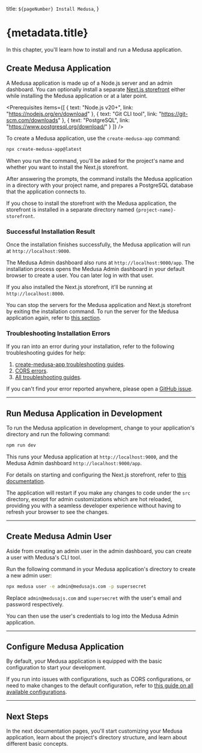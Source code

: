 
  title: `${pageNumber} Install Medusa`,
}

# {metadata.title}

In this chapter, you'll learn how to install and run a Medusa application.

## Create Medusa Application

A Medusa application is made up of a Node.js server and an admin dashboard. You can optionally install a separate [Next.js storefront](../storefront-development/nextjs-starter/page.mdx) either while installing the Medusa application or at a later point.

<Prerequisites items={[
  {
    text: "Node.js v20+",
    link: "https://nodejs.org/en/download"
  },
  {
    text: "Git CLI tool",
    link: "https://git-scm.com/downloads"
  },
  {
    text: "PostgreSQL",
    link: "https://www.postgresql.org/download/"
  }
]} />

To create a Medusa application, use the `create-medusa-app` command:

```bash
npx create-medusa-app@latest
```

When you run the command, you'll be asked for the project's name and whether you want to install the Next.js storefront.

After answering the prompts, the command installs the Medusa application in a directory with your project name, and prepares a PostgreSQL database that the application connects to.

If you chose to install the storefront with the Medusa application, the storefront is installed in a separate directory named `{project-name}-storefront`.

### Successful Installation Result

Once the installation finishes successfully, the Medusa application will run at `http://localhost:9000`.

The Medusa Admin dashboard also runs at `http://localhost:9000/app`. The installation process opens the Medusa Admin dashboard in your default browser to create a user. You can later log in with that user.

If you also installed the Next.js storefront, it'll be running at `http://localhost:8000`.

You can stop the servers for the Medusa application and Next.js storefront by exiting the installation command. To run the server for the Medusa application again, refer to [this section](#run-medusa-application-in-development).

### Troubleshooting Installation Errors

If you ran into an error during your installation, refer to the following troubleshooting guides for help:

1. [create-medusa-app troubleshooting guides](!resources!/troubleshooting/create-medusa-app-errors).
2. [CORS errors](!resources!/troubleshooting/cors-errors).
3. [All troubleshooting guides](!resources!/troubleshooting).

If you can't find your error reported anywhere, please open a [GitHub issue](https://github.com/medusajs/medusa/issues/new/choose).

<Feedback
  question="Did you install Medusa successfully?"
  negativeQuestion="What errors or issues did you run into?"
  showDottedSeparator={false}
  positiveBtn="Yes"
  negativeBtn="No"
/>

---

## Run Medusa Application in Development

To run the Medusa application in development, change to your application's directory and run the following command:

```bash npm2yarn
npm run dev
```

This runs your Medusa application at `http://localhost:9000`, and the Medusa Admin dashboard `http://localhost:9000/app`.

<Note title="Tip">

For details on starting and configuring the Next.js storefront, refer to [this documentation](../storefront-development/nextjs-starter/page.mdx).

</Note>

The application will restart if you make any changes to code under the `src` directory, except for admin customizations which are hot reloaded, providing you with a seamless developer experience without having to refresh your browser to see the changes.

---

## Create Medusa Admin User

Aside from creating an admin user in the admin dashboard, you can create a user with Medusa's CLI tool.

Run the following command in your Medusa application's directory to create a new admin user:

```bash
npx medusa user -e admin@medusajs.com -p supersecret
```

Replace `admin@medusajs.com` and `supersecret` with the user's email and password respectively.

You can then use the user's credentials to log into the Medusa Admin application.

---

## Configure Medusa Application

By default, your Medusa application is equipped with the basic configuration to start your development.

If you run into issues with configurations, such as CORS configurations, or need to make changes to the default configuration, refer to [this guide on all available configurations](!resources!/references/medusa-config).

---

## Next Steps

In the next documentation pages, you'll start customizing your Medusa application, learn about the project's directory structure, and learn about different basic concepts.
